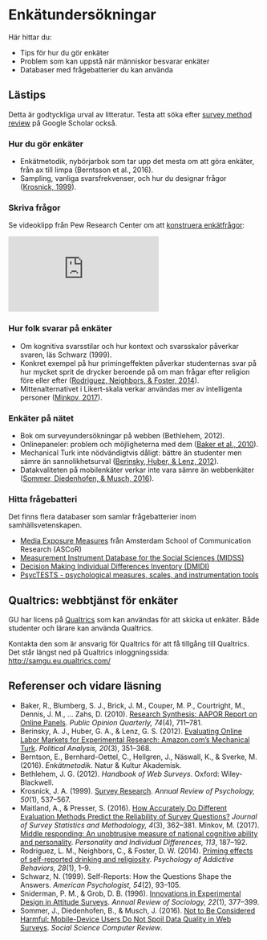 # Enkätundersökningar {#surveys}

Här hittar du:

- Tips för hur du gör enkäter
- Problem som kan uppstå när människor besvarar enkäter
- Databaser med frågebatterier du kan använda

## Lästips

Detta är godtyckliga urval av litteratur. Testa att söka efter [survey method review](https://scholar.google.se/scholar?q=survey+method+review&btnG=&hl=sv&as_sdt=0%2C5) på Google Scholar också.

### Hur du gör enkäter

- Enkätmetodik, nybörjarbok som tar upp det mesta om att göra enkäter, från ax till limpa (Berntsson et al., 2016).
- Sampling, vanliga svarsfrekvenser, och hur du designar frågor ([Krosnick, 1999](https://doi.org/10.1146/annurev.psych.50.1.537)).

### Skriva frågor

Se videoklipp från Pew Research Center om att [konstruera enkätfrågor](http://www.pewresearch.org/fact-tank/2018/03/21/how-do-you-write-survey-questions-that-accurately-measure-public-opinion/):

<iframe src="https://www.youtube.com/embed/eFzGdQrr2K8?rel=0" frameborder="0" class="mediaplayer videoplayer" allowfullscreen></iframe>

### Hur folk svarar på enkäter

- Om kognitiva svarsstilar och hur kontext och svarsskalor påverkar svaren, läs Schwarz (1999).
- Konkret exempel på hur primingeffekten påverkar studenternas svar på hur mycket sprit de drycker beroende på om man frågar efter religion före eller efter ([Rodriguez, Neighbors, & Foster, 2014](https://doi.org/10.1037/a0031828)).
- Mittenalternativet i Likert-skala verkar användas mer av intelligenta personer ([Minkov, 2017](https://doi.org/10.1016/j.paid.2017.03.041)).

### Enkäter på nätet

- Bok om surveyundersökningar på webben (Bethlehem, 2012).
- Onlinepaneler: problem och möjligheterna med dem ([Baker et al., 2010](https://doi.org/10.1093/poq/nfq048)).
- Mechanical Turk inte nödvändigtvis dåligt: bättre än studenter men sämre än sannolikhetsurval ([Berinsky, Huber, & Lenz, 2012](https://doi.org/10.1093/pan/mpr057)).
- Datakvaliteten på mobilenkäter verkar inte vara sämre än webbenkäter ([Sommer, Diedenhofen, & Musch, 2016](https://doi.org/10.1177/0894439316633452)).

### Hitta frågebatteri {#scales}

Det finns flera databaser som samlar frågebatterier inom samhällsvetenskapen.

- [Media Exposure Measures](https://mediaexposuremeasures.org/) från Amsterdam School of Communication Research (ASCoR)
- [Measurement Instrument Database for the Social Sciences (MIDSS)](http://www.midss.org/)
- [Decision Making Individual Differences Inventory (DMIDI)](http://www.sjdm.org/dmidi/)
- [PsycTESTS - psychological measures, scales, and instrumentation tools](http://www.apa.org/pubs/databases/psyctests/)

## Qualtrics: webbtjänst för enkäter

GU har licens på [Qualtrics](https://www.qualtrics.com/) som kan användas för att skicka ut enkäter. Både studenter och lärare kan använda Qualtrics.

Kontakta den som är ansvarig för Qualtrics för att få tillgång till Qualtrics. Det står längst ned på Qualtrics inloggningssida: <http://samgu.eu.qualtrics.com/>

## Referenser och vidare läsning

- Baker, R., Blumberg, S. J., Brick, J. M., Couper, M. P., Courtright, M., Dennis, J. M., … Zahs, D. (2010). [Research Synthesis: AAPOR Report on Online Panels](https://doi.org/10.1093/poq/nfq048). *Public Opinion Quarterly, 74*(4), 711–781.
- Berinsky, A. J., Huber, G. A., & Lenz, G. S. (2012). [Evaluating Online Labor Markets for Experimental Research: Amazon.com’s Mechanical Turk](https://doi.org/10.1093/pan/mpr057). *Political Analysis, 20*(3), 351–368.
- Berntson, E., Bernhard-Oettel, C., Hellgren, J., Näswall, K., & Sverke, M. (2016). *Enkätmetodik*. Natur & Kultur Akademisk.
- Bethlehem, J. G. (2012). *Handbook of Web Surveys*. Oxford: Wiley-Blackwell.
- Krosnick, J. A. (1999). [Survey Research](https://doi.org/10.1146/annurev.psych.50.1.537). *Annual Review of Psychology, 50*(1), 537–567.
- Maitland, A., & Presser, S. (2016). [How Accurately Do Different Evaluation Methods Predict the Reliability of Survey Questions?](https://doi.org/10.1093/jssam/smw014) *Journal of Survey Statistics and Methodology, 4*(3), 362–381.
Minkov, M. (2017). [Middle responding: An unobtrusive measure of national cognitive ability and personality](https://doi.org/10.1016/j.paid.2017.03.041). *Personality and Individual Differences, 113*, 187–192. 
- Rodriguez, L. M., Neighbors, C., & Foster, D. W. (2014). [Priming effects of self-reported drinking and religiosity](https://doi.org/10.1037/a0031828). *Psychology of Addictive Behaviors, 28*(1), 1–9.
- Schwarz, N. (1999). Self-Reports: How the Questions Shape the Answers. *American Psychologist, 54*(2), 93–105.
- Sniderman, P. M., & Grob, D. B. (1996). [Innovations in Experimental Design in Attitude Surveys](https://doi.org/10.1146/annurev.soc.22.1.377). *Annual Review of Sociology, 22*(1), 377–399.
- Sommer, J., Diedenhofen, B., & Musch, J. (2016). [Not to Be Considered Harmful: Mobile-Device Users Do Not Spoil Data Quality in Web Surveys](https://doi.org/10.1177/0894439316633452). *Social Science Computer Review*. 